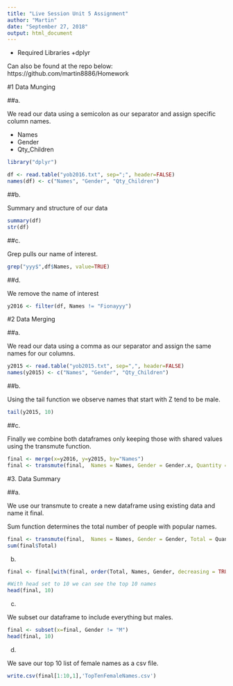 ---
title: "Live Session Unit 5 Assignment"
author: "Martin"
date: "September 27, 2018"
output: html_document
---



* Required Libraries
  +dplyr
  
Can also be found at the repo below:
https://github.com/martin8886/Homework



#1 Data Munging

##a.

We read our data using a semicolon as our separator and assign specific column names.

* Names
* Gender
* Qty_Children

```{r echo=TRUE}
library("dplyr")

df <- read.table("yob2016.txt", sep=";", header=FALSE)
names(df) <- c("Names", "Gender", "Qty_Children")
```

##b.

Summary and structure of our data

```{r echo=TRUE}
summary(df)
str(df)
```

##c. 

Grep pulls our name of interest.

```{r echo=TRUE}
grep("yyy$",df$Names, value=TRUE)
```


##d.

We remove the name of interest

```{r ech=TRUE}
y2016 <- filter(df, Names != "Fionayyy")
```

#2 Data Merging

##a.

We read our data using a comma as our separator and assign the same names for our columns.

```{r echo=TRUE}

y2015 <- read.table("yob2015.txt", sep=",", header=FALSE)
names(y2015) <- c("Names", "Gender", "Qty_Children")
```

##b. 

Using the tail function we observe names that start with Z tend to be male.

```{r echo=TRUE}
tail(y2015, 10)
```

##c.

Finally we combine both dataframes only keeping those with shared values using the transmute function.

```{r echo=TRUE}
final <- merge(x=y2016, y=y2015, by="Names")
final <- transmute(final,  Names = Names, Gender = Gender.x, Quantity = Qty_Children.x + Qty_Children.y)
```

#3. Data Summary

##a.

We use our transmute to create a new dataframe using existing data and name it final.

Sum function determines the total number of people with popular names.

```{r echo=TRUE}
final <- transmute(final,  Names = Names, Gender = Gender, Total = Quantity)
sum(final$Total)

```

b.

```{r echo=TRUE}
final <- final[with(final, order(Total, Names, Gender, decreasing = TRUE)),]

#With head set to 10 we can see the top 10 names
head(final, 10)
```

c.

We subset our dataframe to include everything but males.

```{r echo=TRUE}

final <- subset(x=final, Gender != "M")
head(final, 10)

```

d.

We save our top 10 list of female names as a csv file.

```{r echo=TRUE}
write.csv(final[1:10,1],'TopTenFemaleNames.csv')
```
